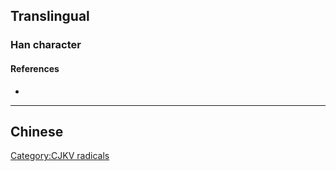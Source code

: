 {{also|戶|戸|尸}}
{{character info/new}}
==Translingual==
{{stroke order|type=animate}}
{{stroke order|stroke=4}}
{{Han simplified forms|戶|戸|户}}

===Han character===
{{Han char|rn=63|rad=戶|as=00|sn=4|var=1|four=|canj=IS|ids=⿱丶尸(GHT),⿱丨尸(V)}}

====References====
* {{Han ref|kx=0414.321|hdz=32257.010|uh=6237|ud=25143}}

[[Category:CJKV radicals]]

----

==Chinese==
{{zh-see|戶}}
